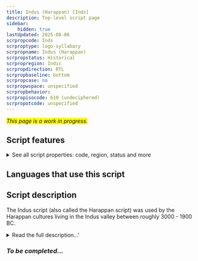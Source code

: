 ```yaml
---
title: Indus (Harappan) [Inds]
description: Top-level script page
sidebar:
    hidden: true
lastUpdated: 2025-08-06
scrpropcode: Inds
scrproptype: logo-syllabary
scrpropname: Indus (Harappan)
scrpropstatus: Historical
scrpropregion: Indic
scrpropdirection: RTL
scrpropbaseline: bottom
scrpropcase: no
scrpropwspace: unspecified
scrpropbehavior: 
scrpropisocode: 610 (undeciphered)
scrpropotcode: unspecified
---
```


<span style='background-color:yellow'>_This page is a work in progress._</span>


## Script features

<details>
<summary> See all script properties: code, region, status and more</summary>
<ScriptInfo />
</details>

## Languages that use this script

<WsList script='Inds' wsMax='5' />

## Script description

The Indus script (also called the Harappan script) was used by the Harappan cultures living in the Indus valley between roughly 3000 - 1900 BC.

<details><summary>Read the full description...'</summary>_Not yet available._</details>

### _To be completed..._

